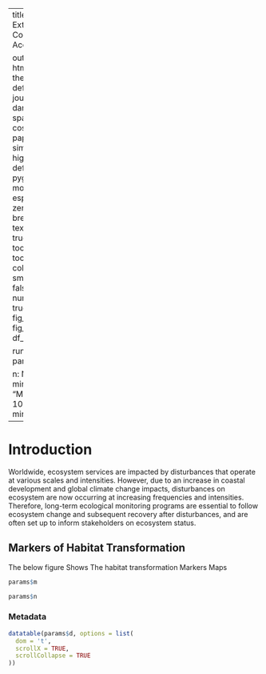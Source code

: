 
---
title:  Habitat Extent and Condition Accounting|

output: 
 html_document:
   theme: flatly # default, cerulean, journal, flatly, darkly, readable, spacelab, united, cosmo, lumen, paper, sandstone, simplex, and yeti
   highlight: tango # default, tango, pygments, kate, monochrome, espresso, zenburn, haddock, breezedark, and textmate
   smart: true
   toc: true
   toc_depth: 2
   toc_float:
     collapsed: false
     smooth_scroll: false
   numbers_sections: true
   fig_width: 7
   fig_height: 6
   fig_caption: true
   df_print: paged

runtime: shiny  
params:

  n: NA
  m: NA
  d: NA
  minimum: 
    label: "Minimum:"
    value: 100
    input: slider
    min: 0
    max: 1000
---



# Introduction
Worldwide, ecosystem services are impacted by disturbances that operate at various scales and intensities. However, due to an increase in coastal development and global climate change impacts, disturbances on ecosystem are now occurring at increasing frequencies and intensities. Therefore, long-term ecological monitoring programs are essential to follow ecosystem change and subsequent recovery after disturbances, and are often set up to inform stakeholders on ecosystem status.

## Markers of Habitat Transformation 

The below figure Shows The habitat transformation Markers  Maps

```r

params$m

```
```r


params$n


```



### Metadata
 

```r




datatable(params$d, options = list(
  dom = 't',
  scrollX = TRUE,
  scrollCollapse = TRUE
))

```



